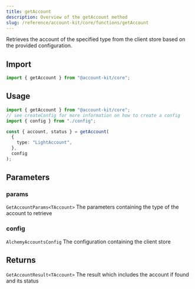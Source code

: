 ```yaml
---
title: getAccount
description: Overview of the getAccount method
slug: /reference/account-kit/core/functions/getAccount
---
```



Retrieves the account of the specified type from the client store based on the provided configuration.

## Import

```ts
import { getAccount } from "@account-kit/core";
```

## Usage

```ts
import { getAccount } from "@account-kit/core";
// see createConfig for more information on how to create a config
import { config } from "./config";

const { account, status } = getAccount(
  {
    type: "LightAccount",
  },
  config
);
```

## Parameters

### params

`GetAccountParams<TAccount>`
The parameters containing the type of the account to retrieve

### config

`AlchemyAccountsConfig`
The configuration containing the client store

## Returns

`GetAccountResult<TAccount>`
The result which includes the account if found and its status
